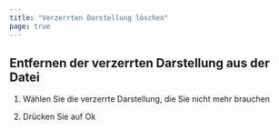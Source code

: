 ```yaml
---
title: "Verzerrten Darstellung löschen"
page: true
---
```

## Entfernen der verzerrten Darstellung aus der Datei


1. W&#228;hlen Sie die verzerrte Darstellung, die Sie nicht mehr brauchen

2. Dr&#252;cken Sie auf <Border>Ok</Border> 


